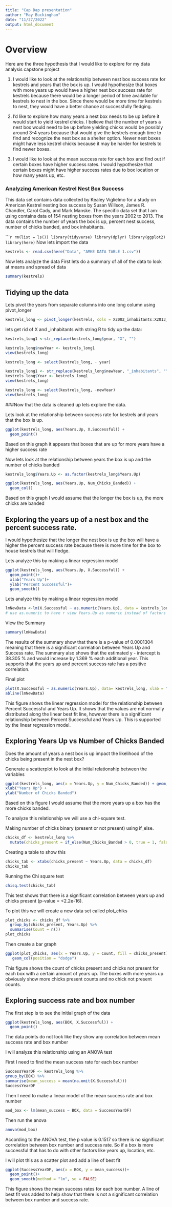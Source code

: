 ```yaml
---
title: "Cap Dap presentation"
author: "May Buckingham"
date: "11/27/2022"
output: html_document
---
```


# Overview
Here are the three hypothesis that I would like to explore for my data analysis capstone project

1. I would like to look at the relationship between nest box success rate for kestrels and years that the box is up. I would hypothesize that boxes with more years up would have a higher nest box success rate for kestrels because there would be a longer period of time available for kestrels to nest in the box. Since there would be more time for kestrels to nest, they would have a better chance at successfully fledging. 

2. I'd like to explore how many years a nest box needs to be up before it would start to yield kestrel chicks. I believe that the number of years a nest box would need to be up before yielding chicks would be possibly around 3-4 years because that would give the kestrels enough time to find and recognize the nest box as a shelter option. Newer nest boxes might have less kestrel chicks because it may be harder for kestrels to find newer boxes. 

3. I would like to look at the mean success rate for each box and find out if certain boxes have higher success rates. I would hypothesize that certain boxes might have higher success rates due to box location or how many years up, etc. 

### Analyzing American Kestrel Nest Box Success

This data set contains data collected by Kealey Viglielmo for a study on American Kestrel nesting box success by Susan Willson, James R. Chandler, Carol Cady, and Mark Manske. The specific data set that I am using contains data of 154 nesting boxes from the years 2002 to 2013. The data contains the number of years the box is up, percent nest success, number of chicks banded, and box inhabitants. 



``````r
rm(list = ls())
library(tidyverse)
library(dplyr)
library(ggplot2)
library(here)
```
Now lets import the data
```r
kestrels <- read.csv(here("Data", "AMKE DATA TABLE 1.csv"))
```
Now lets analyze the data
First lets do a summary of all of the data to look at means and spread of data
```r
summary(kestrels)
```
## Tidying up the data

Lets pivot the years from separate columns into one long column using pivot_longer
```r
kestrels_long <- pivot_longer(kestrels, cols = X2002_inhabitants:X2013_inhabitants, names_to = "year", values_to = "inhabitants")
```

lets get rid of X and _inhabitants with string R to tidy up the data:
```r
kestrels_long1 <-str_replace(kestrels_long$year, "X", "")

kestrels_long$newYear <- kestrels_long1
view(kestrels_long)
```
```r
kestrels_long <- select(kestrels_long, - year)
```
```r
kestrels_long1 <- str_replace(kestrels_long$newYear, "_inhabitants", "")
kestrels_long$Year <- kestrels_long1
view(kestrels_long)
```
```r
kestrels_long <- select(kestrels_long, -newYear)
view(kestrels_long)
```

###Now that the data is cleaned up lets explore the data.

Lets look at the relationship between success rate for kestrels and years that the box is up.

```r
ggplot(kestrels_long, aes(Years.Up, X.Successful)) + 
  geom_point()
```
Based on this graph it appears that boxes that are up for more years have a higher success rate


Now lets look at the relationship between years the box is up and the number of chicks banded
```r
kestrels_long$Years.Up <- as.factor(kestrels_long$Years.Up)
```
```r
ggplot(kestrels_long, aes(Years.Up, Num_Chicks_Banded)) + 
  geom_col()
```
Based on this graph I would assume that the longer the box is up, the more chicks are banded
 
## Exploring the years up of a nest box and the percent success rate.


I would hypothesize that the longer the nest box is up the box will have a higher the percent success rate because there is more time for the box to house kestrels that will fledge.

Lets analyze this by making a linear regression model
```r
ggplot(kestrels_long, aes(Years.Up, X.Successful)) + 
  geom_point()+
  xlab("Years Up")+
  ylab("Percent Successful")+
  geom_smooth()
```

Lets analyze this by making a linear regression model
```r
lmNewData <-lm(X.Successful ~ as.numeric(Years.Up), data = kestrels_long)
# use as.numeric to have r view Years.Up as numeric instead of factors
```

View the Summary
```r
summary(lmNewData)
```
The results of the summary show that there is a p-value of 0.0001304 meaning that there is a significant correlation between Years Up and Success rate. The summary also shows that the estimated y - intercept is 38.305 % and would increase by 1.369 % each additional year. This supports that the years up and percent success rate has a positive correlation.

Final plot
```r
plot(X.Successful ~ as.numeric(Years.Up), data= kestrels_long, xlab = "Years Up", ylab = "Percent Successful")+
abline(lmNewData) 
```
This figure shows the linear regression model for the relationship between Percent Successful and Years Up. It shows that the values are not normally distributed along the linear best fit line, however there is a significant relationship between Percent Successful and Years Up. This is supported by the linear regression model.

## Exploring Years Up vs Number of Chicks Banded

Does the amount of years a nest box is up impact the likelihood of the chicks being present in the nest box?

Generate a scatterplot to look at the initial relationship between the variables
```r
ggplot(kestrels_long, aes(x = Years.Up, y = Num_Chicks_Banded)) + geom_point(size =2)+
xlab("Years Up") +
ylab("Number of Chicks Banded")

```
Based on this figure I would assume that the more years up a box has the more chicks banded.

To analyze this relationship we will use a chi-square test.

Making number of chicks binary (present or not present) using if_else.
```r
chicks_df <- kestrels_long %>%
  mutate(chicks_present = if_else(Num_Chicks_Banded > 0, true = 1, false = 0))
```
Creating a table to show this
```r
chicks_tab <- xtabs(chicks_present ~ Years.Up, data = chicks_df)
chicks_tab
```
Running the Chi square test
```r
chisq.test(chicks_tab)
```
This test shows that there is a significant correlation between years up and chicks present (p-value = <2.2e-16). 

To plot this we will create a new data set called plot_chiks
```r
plot_chicks <- chicks_df %>%
  group_by(chicks_present, Years.Up) %>%
  summarise(Count = n()) 
plot_chicks
```
Then create a bar graph
```r
ggplot(plot_chicks, aes(x = Years.Up, y = Count, fill = chicks_present)) +
   geom_col(position = "dodge") 

```
This figure shows the count of chicks present and chicks not present for each box with a certain amount of years up. The boxes with more years up obviously show more chicks present counts and no chick not present counts.

## Exploring success rate and box number

The first step is to see the initial graph of the data
```r
ggplot(kestrels_long, aes(BOX, X.Successful)) + 
  geom_point()
```
The data points do not look like they show any correlation between mean success rate and box number

I will analyze this relationship using an ANOVA test

First I need to find the mean success rate for each box number
```r
SuccessYearDF <- kestrels_long %>%
group_by(BOX) %>%
summarise(mean_success = mean(na.omit(X.Successful)))
SuccessYearDF
```
Then I need to make a linear model of the mean success rate and box number
```r
mod_box <- lm(mean_success ~ BOX, data = SuccessYearDF)
```
Then run the anova
```r
anova(mod_box)
```
According to the ANOVA test, the p value is 0.1517 so there is no significant correlation between box number and success rate. So if a box is more successful that has to do with other factors like years up, location, etc.

I will plot this as a scatter plot and add a line of best fit 
```r
ggplot(SuccessYearDF, aes(x = BOX, y = mean_success))+
  geom_point()+
  geom_smooth(method = "lm", se = FALSE)
```
This figure shows the mean success rates for each box number. A line of best fit was added to help show that there is not a significant correlation between box number and success rate.
